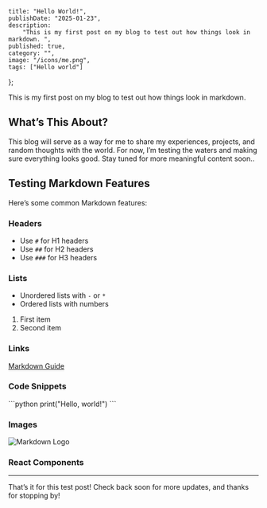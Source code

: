     title: "Hello World!",
    publishDate: "2025-01-23",
    description:
        "This is my first post on my blog to test out how things look in markdown. ",
    published: true,
    category: "",
    image: "/icons/me.png",
    tags: ["Hello world"]
};

This is my first post on my blog to test out how things look in markdown.

## What’s This About?

This blog will serve as a way for me to share my experiences, projects, and random thoughts with the world. For now, I’m testing the waters and making sure everything looks good. Stay tuned for more meaningful content soon..

## Testing Markdown Features

Here’s some common Markdown features:

### Headers

- Use `#` for H1 headers
- Use `##` for H2 headers
- Use `###` for H3 headers

### Lists

- Unordered lists with `-` or `*`
- Ordered lists with numbers

1. First item
2. Second item

### Links

[Markdown Guide](https://www.markdownguide.org)

### Code Snippets
<FileName name="main.py">
 ```python
print("Hello, world!")
```
</FileName>

### Images
![Markdown Logo](/markdown.png)

### React Components

<Counter />

---

That’s it for this test post! Check back soon for more updates, and thanks for stopping by!
